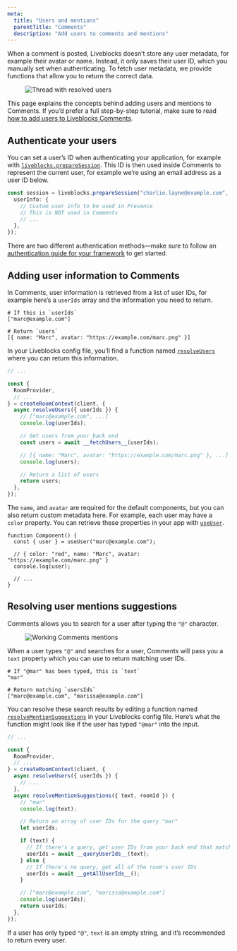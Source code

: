 ```yaml
---
meta:
  title: "Users and mentions"
  parentTitle: "Comments"
  description: "Add users to comments and mentions"
---
```


When a comment is posted, Liveblocks doesn’t store any user metadata, for
example their avatar or name. Instead, it only saves their user ID, which you
manually set when authenticating. To fetch user metadata, we provide functions
that allow you to return the correct data.

<Figure>
  <Image
    src="/assets/tutorials/comments/thread.png"
    alt="Thread with resolved users"
    width={1291}
    height={892}
  />
</Figure>

<Banner title="Step-by-step tutorial">

This page explains the concepts behind adding users and mentions to Comments. If
you’d prefer a full step-by-step tutorial, make sure to read
[how to add users to Liveblocks Comments](/docs/guides/how-to-add-users-to-liveblocks-comments).

</Banner>

## Authenticate your users

You can set a user’s ID when authenticating your application, for example with
[`liveblocks.prepareSession`](/docs/api-reference/liveblocks-node#access-tokens).
This ID is then used inside Comments to represent the current user, for example
we’re using an email address as a user ID below.

```ts highlight="1"
const session = liveblocks.prepareSession("charlie.layne@example.com", {
  userInfo: {
    // Custom user info to be used in Presence
    // This is NOT used in Comments
    // ...
  },
});
```

There are two different authentication methods—make sure to follow an
[authentication guide for your framework](/docs/rooms/authentication) to get
started.

## Adding user information to Comments

In Comments, user information is retrieved from a list of user IDs, for example
here’s a `userIds` array and the information you need to return.

```shell
# If this is `userIds`
["marc@example.com"]

# Return `users`
[{ name: "Marc", avatar: "https://example.com/marc.png" }]
```

In your Liveblocks config file, you’ll find a function named
[`resolveUsers`](/docs/api-reference/liveblocks-react#resolveUsers) where you
can return this information.

```ts file="liveblocks.config.ts"
// ...

const {
  RoomProvider,
  // ...
} = createRoomContext(client, {
  async resolveUsers({ userIds }) {
    // ["marc@example.com", ...]
    console.log(userIds);

    // Get users from your back end
    const users = await __fetchUsers__(userIds);

    // [{ name: "Marc", avatar: "https://example.com/marc.png" }, ...]
    console.log(users);

    // Return a list of users
    return users;
  },
});
```

The `name`, and `avatar` are required for the default components, but you can
also return custom metadata here. For example, each user may have a `color`
property. You can retrieve these properties in your app with
[`useUser`](/docs/api-reference/liveblocks-react#useUser).

```tsx
function Component() {
  const { user } = useUser("marc@example.com");

  // { color: "red", name: "Marc", avatar: "https://example.com/marc.png" }
  console.log(user);

  // ...
}
```

## Resolving user mentions suggestions

Comments allows you to search for a user after typing the `"@"` character.

<Figure>
  <Image
    src="/assets/tutorials/comments/mentions.png"
    alt="Working Comments mentions"
    width={1297}
    height={781}
  />
</Figure>

When a user types `"@"` and searches for a user, Comments will pass you a `text`
property which you can use to return matching user IDs.

```shell
# If "@mar" has been typed, this is `text`
"mar"

# Return matching `usersIds`
["marc@example.com", "marissa@example.com"]
```

You can resolve these search results by editing a function named
[`resolveMentionSuggestions`](/docs/api-reference/liveblocks-react#resolveMentionSuggestions)
in your Liveblocks config file. Here’s what the function might look like if the
user has typed `"@mar"` into the input.

```ts file="liveblocks.config.ts"
// ...

const {
  RoomProvider,
  // ...
} = createRoomContext(client, {
  async resolveUsers({ userIds }) {
    // ...
  },
  async resolveMentionSuggestions({ text, roomId }) {
    // "mar"
    console.log(text);

    // Return an array of user IDs for the query "mar"
    let userIds;

    if (text) {
      // If there's a query, get user IDs from your back end that match
      userIds = await __queryUserIds__(text);
    } else {
      // If there's no query, get all of the room's user IDs
      userIds = await __getAllUserIds__();
    }

    // ["marc@example.com", "marissa@example.com"]
    console.log(userIds);
    return userIds;
  },
});
```

If a user has only typed `"@"`, `text` is an empty string, and it’s recommended
to return every user.
